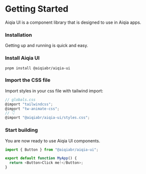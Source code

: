 # Getting Started

Aiqia UI is a component library that is designed to use in Aiqia apps.

### Installation

Getting up and running is quick and easy.

### Install Aiqia UI

```
pnpm install @aiqiabr/aiqia-ui
```

### Import the CSS file

Import styles in your css file with tailwind import:

```js
// globals.css
@import "tailwindcss";
@import "tw-animate-css";
// 👇
@import "@aiqiabr/aiqia-ui/styles.css";
```

### Start building

You are now ready to use Aiqia UI components.

```js
import { Button } from "@aiqiabr/aiqia-ui";

export default function MyApp() {
  return <Button>Click me!</Button>;
}
```

